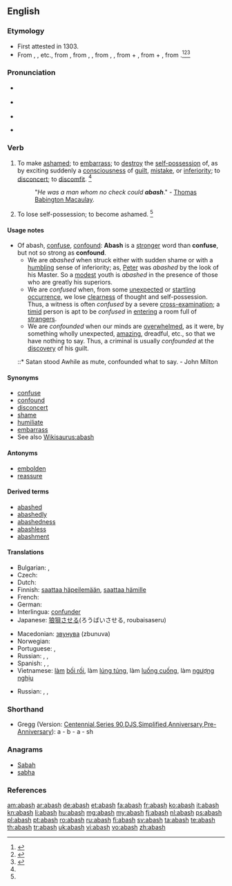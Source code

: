 ==English==

===Etymology===
* First attested in 1303.
* From {{etyl|enm}} {{term|abaisen}}, {{term|abaishen}}, {{term|abashen||to gape with surprise|lang=enm}} etc., from {{etyl|xno}} {{term|abaiss|abaïss|lang=xno}}, from {{etyl|frm}} {{term|abair|lang=frm}}, {{term|abaisser|abaïsser|to astonish, alter|lang=frm}}, from {{etyl|fro}} {{term|esbaïr|lang=fro}}, {{term|ébahir}}, from {{term|es||utterly|lang=}} + {{term|bair||to [[astonish]]}}, from {{etyl|la}} {{term|ex-||out of|lang=la}} + {{term|baer||to gape|lang=la}}, from {{term|batāre||to yawn, gape|lang=la}}.<ref name=SOED>{{reference-book | last =| first = | authorlink =  | coauthors =  | editor =Brown, Lesley  | others =  | title = The Shorter Oxford English Dictionary | origdate =  | origyear = 1933| origmonth =  | url =  | format =  | accessdate =  | accessyear =  | accessmonth =  | edition = 5th | date =  | year =2003| month =  | publisher =Oxford University Press  | location =Oxford, UK | language =  | id =  | doi = | isbn =978-0-19-860575-7 | lccn = | ol = | pages =2| chapter =  | chapterurl =  | quote =}}</ref><ref name=WI3>{{reference-book | last =| first = | authorlink =  | coauthors =  | editor =Gove, Philip Babcock    | others =  | title = Webster's Third International Dictionary of the English Language Unabridged | origdate =  | origyear = 1909 | origmonth =  | url =  | format =  | accessdate =  | accessyear =  | accessmonth =  | edition =  | date =  | year =1976  | month =  | publisher =G. & C. Merriam Co.  | location = Springfield, MA | language =  | id =  | doi = | isbn =0-87779-101-5 | lccn = | ol = | pages =2| chapter =  | chapterurl =  | quote =}}</ref><ref name=OXF>{{reference-book | last =| first = | authorlink =  | coauthors =  | editor =Lindberg, Christine A.    | others =  | title = The Oxford College Dictionary | origdate =  | origyear = 2002| origmonth =  | url =  | format =  | accessdate =  | accessyear =  | accessmonth =  | edition = 2nd | date =  | year =2007| month =  | publisher =Spark Publishing.  | location =New York, NY | language =  | id =  | doi = | isbn =978-1-4114-0500-4 | lccn = | ol = | pages =2| chapter =  | chapterurl =  | quote =}}</ref>

===Pronunciation===
* {{a|RP}} {{IPA|/əˈbæʃ/}}
* {{a|GA}} {{IPA|/əˈbæʃ/}}
* {{audio|en-us-abash.ogg|Audio (US)}}

* {{rhymes|æʃ}}

===Verb===
{{en-verb|abash|es}}

# {{transitive}} To make [[ashamed]]; to [[embarrass]]; to [[destroy]] the [[self-possession]] of, as by exciting suddenly a [[consciousness]] of [[guilt]], [[mistake]], or [[inferiority]]; to [[disconcert]]; to [[discomfit]]. {{defdate|First attested around 1150 to 1350.}}<ref name=SOED/>
#: "''He was a man whom no check could '''abash'''''." - [[w:Thomas Babington Macaulay|Thomas Babington Macaulay]].
# {{intransitive|obsolete}} To lose self-possession; to become ashamed. {{defdate|First attested around 1350 to 1470.}}<ref name=SOED/>

====Usage notes====
* Of abash, [[confuse]], [[confound]]: '''Abash''' is a [[stronger]] word than '''confuse''', but not so strong as '''confound'''.
** We are ''abashed'' when struck either with sudden shame or with a [[humbling]] sense of inferiority; as, [[Peter]] was ''abashed'' by the look of his Master. So a [[modest]] youth is ''abashed'' in the presence of those who are greatly his superiors.
** We are ''confused'' when, from some [[unexpected]] or [[startling]] [[occurrence]], we lose [[clearness]] of thought and self-possession. Thus, a witness is often ''confused'' by a severe [[cross-]]examination; a [[timid]] person is apt to be ''confused'' in [[entering]] a room full of [[strangers]].
** We are ''confounded'' when our minds are [[overwhelmed]], as it were, by something wholly unexpected, [[amazing]], dreadful, etc., so that we have nothing to say. Thus, a criminal is usually ''confounded'' at the [[discovery]] of his guilt.
*::* Satan stood Awhile as mute, confounded what to say. - John Milton

====Synonyms====
{{checksyns}}
* [[confuse]]
* [[confound]]
* [[disconcert]]
* [[shame]]
* [[humiliate]]
* [[embarrass]]
* See also [[Wikisaurus:abash]]

====Antonyms====
* [[embolden]]
* [[reassure]]

====Derived terms====
* [[abashed]]
* [[abashedly]]
* [[abashedness]]
* [[abashless]]
* [[abashment]]

====Translations====
{{trans-top|to make ashamed, to embarrass}}
* Bulgarian: {{t+|bg|засрамвам}}, {{t+|bg|смущавам}}
* Czech: {{t-|cs|zahanbit}}
* Dutch: {{t+|nl|beschamen}}
* Finnish: [[saattaa häpeilemään]], [[saattaa hämille]]
* French: {{t+|fr|confondre}}
* German: {{t+|de|beschämen}}
* Interlingua: [[confunder]]
* Japanese: [[狼狽]]させる(ろうばいさせる, roubaisaseru)
{{trans-mid}}
* Macedonian: [[звунува]] (zbunuva)
* Norwegian: {{t-|no|gjøre skamfull}}
* Portuguese: {{t+|pt|envergonhar}}, {{t+|pt|confundir}}
* Russian: {{t+|ru|смущать|tr=smuščát’}} {{impf}}, {{t+|ru|конфузить|tr=konfúžit’|sc=Cyrl}} {{impf}}, {{t-|ru|приводить в замешательство|tr=privodít’ v zamešátel’stvo|sc=Cyrl}} {{impf}}
* Spanish: {{t-|es|confundir}}, {{t+|es|avergonzar}}, {{t+|es|abochornar}}
* Vietnamese: [[làm]] [[bối rối]], làm [[lúng túng]], làm [[luống cuống]], làm [[ngượng nghịu]]
{{trans-bottom}}

{{trans-top|obsolete: to lose self-possession; to become ashamed}}
* Russian: {{t+|ru|смутиться|tr=smutít’sja|sc=Cyrl}} {{pf.}}, {{t+|ru|сконфузиться|tr=skonfúžit’sja|sc=Cyrl}} {{pf.}}, {{t-|ru|прийти в замешательство|tr=prijtí v zamešátel’stvo|sc=Cyrl}} {{pf.}}
{{trans-mid}}
{{trans-bottom}}

===Shorthand===

* Gregg (Version: [http://en.wikipedia.org/wiki/Gregg_Shorthand#Centennial_Gregg_Shorthand Centennial],[http://en.wikipedia.org/wiki/Gregg_Shorthand#Series_90_Gregg_Shorthand Series 90],[http://en.wikipedia.org/wiki/Gregg_Shorthand#Diamond_Jubilee_Gregg_Shorthand  DJS],[http://en.wikipedia.org/wiki/Gregg_Shorthand#Simplified_Gregg_Shorthand Simplified],[http://en.wikipedia.org/wiki/Gregg_Shorthand#Anniversary_Gregg_Shorthand Anniversary],[http://en.wikipedia.org/wiki/Gregg_Shorthand#Pre-Anniversary_Gregg_Shorthand Pre-Anniversary]): a - b - a - sh

===Anagrams===
* [[Sabah#English|Sabah]]
* [[sabha#English|sabha]]

===References===
<references/>

[[am:abash]]
[[ar:abash]]
[[de:abash]]
[[et:abash]]
[[fa:abash]]
[[fr:abash]]
[[ko:abash]]
[[it:abash]]
[[kn:abash]]
[[li:abash]]
[[hu:abash]]
[[mg:abash]]
[[my:abash]]
[[fj:abash]]
[[nl:abash]]
[[ps:abash]]
[[pl:abash]]
[[pt:abash]]
[[ro:abash]]
[[ru:abash]]
[[fi:abash]]
[[sv:abash]]
[[ta:abash]]
[[te:abash]]
[[th:abash]]
[[tr:abash]]
[[uk:abash]]
[[vi:abash]]
[[vo:abash]]
[[zh:abash]]